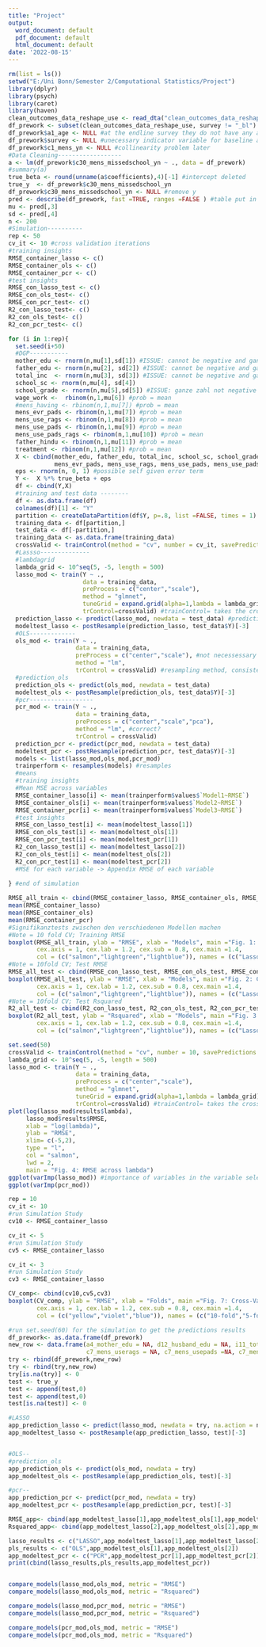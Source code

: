 ---
title: "Project"
output:
  word_document: default
  pdf_document: default
  html_document: default
date: '2022-08-15'
---

```{r Setup}
rm(list = ls())
setwd("E:/Uni Bonn/Semester 2/Computational Statistics/Project")
library(dplyr)
library(psych)
library(caret)
library(haven)
clean_outcomes_data_reshape_use <- read_dta("clean_outcomes_data_reshape_use.dta")
df_prework <- subset(clean_outcomes_data_reshape_use, survey != "_bl") #removed the baseline survey
df_prework$a1_age <- NULL #at the endline survey they do not have any age data collected
df_prework$survey <- NULL #unecessary indicator variable for baseline and endline survey
df_prework$c1_mens_yn <- NULL #collinearity problem later
#Data Cleaning------------------
a <- lm(df_prework$c30_mens_missedschool_yn ~ ., data = df_prework)
#summary(a)
true_beta <- round(unname(a$coefficients),4)[-1] #intercept deleted
true_y  <- df_prework$c30_mens_missedschool_yn
df_prework$c30_mens_missedschool_yn <- NULL #remove y
pred <- describe(df_prework, fast =TRUE, ranges =FALSE ) #table put in paper?
mu <- pred[,3]
sd <- pred[,4]
n <- 200
#Simulation----------
rep <- 50
cv_it <- 10 #cross validation iterations
#training insights
RMSE_container_lasso <- c()
RMSE_container_ols <- c()
RMSE_container_pcr <- c()
#test insights
RMSE_con_lasso_test <- c()
RMSE_con_ols_test<- c()
RMSE_con_pcr_test<- c()
R2_con_lasso_test<- c()
R2_con_ols_test<- c()
R2_con_pcr_test<- c()

```

```{r Simulation_Study}
for (i in 1:rep){
  set.seed(i+50)
  #DGP-----------
  mother_edu <- rnorm(n,mu[1],sd[1]) #ISSUE: cannot be negative and ganze zahl
  father_edu <- rnorm(n,mu[2], sd[2]) #ISSUE: cannot be negative and ganze zahl
  total_inc  <- rnorm(n,mu[3], sd[3]) #ISSUE: cannot be negative and ganze zahl
  school_sc <- rnorm(n,mu[4], sd[4])
  school_grade <- rnorm(n,mu[5],sd[5]) #ISSUE: ganze zahl not negative
  wage_work <-  rbinom(n,1,mu[6]) #prob = mean
  #mens_having <- rbinom(n,1,mu[7]) #prob = mean
  mens_evr_pads <- rbinom(n,1,mu[7]) #prob = mean
  mens_use_rags <- rbinom(n,1,mu[8]) #prob = mean
  mens_use_pads <- rbinom(n,1,mu[9]) #prob = mean
  mens_use_pads_rags <- rbinom(n,1,mu[10]) #prob = mean
  father_hindu <- rbinom(n,1,mu[11]) #prob = mean
  treatment <- rbinom(n,1,mu[12]) #prob = mean
  X <- cbind(mother_edu, father_edu, total_inc, school_sc, school_grade, wage_work, 
             mens_evr_pads, mens_use_rags, mens_use_pads, mens_use_pads_rags, father_hindu, treatment) #mens_having, is missing, put after wage work
  eps <- rnorm(n, 0, 1) #possible self given error term
  Y <-  X %*% true_beta + eps
  df <- cbind(Y,X)
  #training and test data --------
  df <- as.data.frame(df)
  colnames(df)[1] <- "Y"
  partition <- createDataPartition(df$Y, p=.8, list =FALSE, times = 1)
  training_data <- df[partition,]
  test_data <- df[-partition,]
  training_data <- as.data.frame(training_data)
  crossValid <- trainControl(method = "cv", number = cv_it, savePredictions = "all")
  #Lassso--------------
  #lambdagrid
  lambda_grid <- 10^seq(5, -5, length = 500)  
  lasso_mod <- train(Y ~ .,
                     data = training_data,
                     preProcess = c("center","scale"),
                     method = "glmnet",
                     tuneGrid = expand.grid(alpha=1,lambda = lambda_grid),
                     trControl=crossValid) #trainControl= takes the cross validation from before which "folds" the training data
  prediction_lasso <- predict(lasso_mod, newdata = test_data) #predictions of y
  modeltest_lasso <- postResample(prediction_lasso, test_data$Y)[-3]
  #OLS-------------
  ols_mod <- train(Y ~ .,
                   data = training_data,
                   preProcess = c("center","scale"), #not necessessary for the model
                   method = "lm",
                   trControl = crossValid) #resampling method, consistent with Lasso
  #prediction_ols
  prediction_ols <- predict(ols_mod, newdata = test_data)
  modeltest_ols <- postResample(prediction_ols, test_data$Y)[-3]
  #pcr------------------
  pcr_mod <- train(Y ~ .,
                   data = training_data,
                   preProcess = c("center","scale","pca"),
                   method = "lm", #correct?
                   trControl = crossValid)
  prediction_pcr <- predict(pcr_mod, newdata = test_data)
  modeltest_pcr <- postResample(prediction_pcr, test_data$Y)[-3]
  models <- list(lasso_mod,ols_mod,pcr_mod)
  trainperform <- resamples(models) #resamples
  #means
  #training insights
  #Mean MSE across variables
  RMSE_container_lasso[i] <- mean(trainperform$values$`Model1~RMSE`)
  RMSE_container_ols[i] <- mean(trainperform$values$`Model2~RMSE`)
  RMSE_container_pcr[i] <- mean(trainperform$values$`Model3~RMSE`)
  #test insights
  RMSE_con_lasso_test[i] <- mean(modeltest_lasso[1])
  RMSE_con_ols_test[i] <- mean(modeltest_ols[1])
  RMSE_con_pcr_test[i] <- mean(modeltest_pcr[1])
  R2_con_lasso_test[i] <- mean(modeltest_lasso[2])
  R2_con_ols_test[i] <- mean(modeltest_ols[2])
  R2_con_pcr_test[i] <- mean(modeltest_pcr[2])
  #MSE for each variable -> Appendix RMSE of each variable
  
} #end of simulation

```

```{r Plots}
RMSE_all_train <- cbind(RMSE_container_lasso, RMSE_container_ols, RMSE_container_pcr)
mean(RMSE_container_lasso)
mean(RMSE_container_ols)
mean(RMSE_container_pcr)
#Signifikanztests zwischen den verschiedenen Modellen machen
#Note = 10 fold CV; Training RMSE
boxplot(RMSE_all_train, ylab = "RMSE", xlab = "Models", main ="Fig. 1: Comparing RMSE Training Data",
        cex.axis = 1, cex.lab = 1.2, cex.sub = 0.8, cex.main =1.4,
        col = (c("salmon","lightgreen","lightblue")), names = (c("Lasso","OLS","PCA")))
#Note = 10fold CV; Test RMSE
RMSE_all_test <- cbind(RMSE_con_lasso_test, RMSE_con_ols_test, RMSE_con_pcr_test)
boxplot(RMSE_all_test, ylab = "RMSE", xlab = "Models", main ="Fig. 2: Comparing RMSE Test Data",
        cex.axis = 1, cex.lab = 1.2, cex.sub = 0.8, cex.main =1.4,
        col = (c("salmon","lightgreen","lightblue")), names = (c("Lasso","OLS","PCA")))
#Note = 10fold CV; Test Rsquared
R2_all_test <- cbind(R2_con_lasso_test, R2_con_ols_test, R2_con_pcr_test)
boxplot(R2_all_test, ylab = "Rsquared", xlab = "Models", main ="Fig. 3: Comparing Rsquared Test Data",
        cex.axis = 1, cex.lab = 1.2, cex.sub = 0.8, cex.main =1.4,
        col = (c("salmon","lightgreen","lightblue")), names = (c("Lasso","OLS","PCA")))
```
```{r Lasso_Selection}
set.seed(50)
crossValid <- trainControl(method = "cv", number = 10, savePredictions = "all")
lambda_grid <- 10^seq(5, -5, length = 500)  
lasso_mod <- train(Y ~ .,
                   data = training_data,
                   preProcess = c("center","scale"),
                   method = "glmnet",
                   tuneGrid = expand.grid(alpha=1,lambda = lambda_grid),
                   trControl=crossValid) #trainControl= takes the cross validation from before which "folds" the training data
plot(log(lasso_mod$results$lambda),
     lasso_mod$results$RMSE,
     xlab = "log(lambda)",
     ylab = "RMSE",
     xlim= c(-5,2),
     type = "l",
     col = "salmon",
     lwd = 2,
     main = "Fig. 4: RMSE across lambda")
ggplot(varImp(lasso_mod)) #importance of variables in the variable selection
ggplot(varImp(pcr_mod))
```

```{r k-fold_CV}
rep = 10
cv_it <- 10
#run Simulation Study
cv10 <- RMSE_container_lasso

cv_it <- 5
#run Simulation Study
cv5 <- RMSE_container_lasso

cv_it <- 3
#run Simulation Study
cv3 <- RMSE_container_lasso

CV_comp<- cbind(cv10,cv5,cv3)
boxplot(CV_comp, ylab = "RMSE", xlab = "Folds", main ="Fig. 7: Cross-Validation Comparison with LASSO",
        cex.axis = 1, cex.lab = 1.2, cex.sub = 0.8, cex.main =1.4,
        col = (c("yellow","violet","blue")), names = (c("10-fold","5-fold","3-fold")))

```


```{r realDataAppl_APPENDIX}
#run set.seed(60) for the simulation to get the predictions results
df_prework<- as.data.frame(df_prework)
new_row <- data.frame(a4_mother_edu = NA, d12_husband_edu = NA, i11_total_inc = NA, score62 = NA, a3_grade = NA, b1_work_yn = NA, c6_mens_evrusepads = NA,
                      c7_mens_userags = NA, c7_mens_usepads =NA, c7_mens_usepadsandrags =NA,father_hindu= NA, treatment = NA )
try <- rbind(df_prework,new_row)
try <- rbind(try,new_row)
try[is.na(try)] <- 0
test <- true_y 
test <- append(test,0)
test <- append(test,0)
test[is.na(test)] <- 0

#LASSO
app_prediction_lasso <- predict(lasso_mod, newdata = try, na.action = na.pass, se = "TRUE") #predictions of y
app_modeltest_lasso <- postResample(app_prediction_lasso, test)[-3]


#OLS--
#prediction_ols
app_prediction_ols <- predict(ols_mod, newdata = try)
app_modeltest_ols <- postResample(app_prediction_ols, test)[-3]

#pcr--
app_prediction_pcr <- predict(pcr_mod, newdata = try)
app_modeltest_pcr <- postResample(app_prediction_pcr, test)[-3]

RMSE_app<- cbind(app_modeltest_lasso[1],app_modeltest_ols[1],app_modeltest_pcr[1])
Rsquared_app<- cbind(app_modeltest_lasso[2],app_modeltest_ols[2],app_modeltest_pcr[2])

lasso_results <- c("LASSO",app_modeltest_lasso[1],app_modeltest_lasso[2])
pls_results <- c("OLS",app_modeltest_ols[1],app_modeltest_ols[2])
app_modeltest_pcr <- c("PCR",app_modeltest_pcr[1],app_modeltest_pcr[2])
print(cbind(lasso_results,pls_results,app_modeltest_pcr))


compare_models(lasso_mod,ols_mod, metric = "RMSE")
compare_models(lasso_mod,ols_mod, metric = "Rsquared")

compare_models(lasso_mod,pcr_mod, metric = "RMSE")
compare_models(lasso_mod,pcr_mod, metric = "Rsquared")

compare_models(pcr_mod,ols_mod, metric = "RMSE")
compare_models(pcr_mod,ols_mod, metric = "Rsquared")



```






